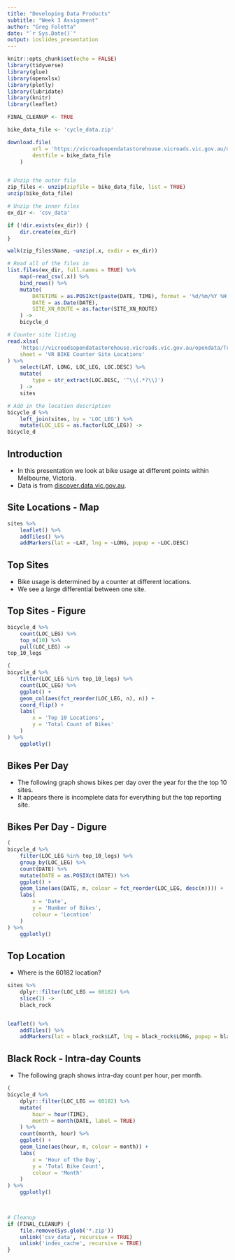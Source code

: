 ```yaml
---
title: "Developing Data Products"
subtitle: "Week 3 Assignment"
author: "Greg Foletta"
date: "`r Sys.Date()`"
output: ioslides_presentation
---
```


```r
knitr::opts_chunk$set(echo = FALSE)
library(tidyverse)
library(glue)
library(openxlsx)
library(plotly)
library(lubridate)
library(knitr)
library(leaflet)
```

```r
FINAL_CLEANUP <- TRUE

bike_data_file <- 'cycle_data.zip'

download.file(
        url = 'https://vicroadsopendatastorehouse.vicroads.vic.gov.au/opendata/Traffic_Measurement/Bicycle_Volume_and_Speed/Bicycle_Volume_Speed_2019.zip',
        destfile = bike_data_file
    )


# Unzip the outer file
zip_files <- unzip(zipfile = bike_data_file, list = TRUE)
unzip(bike_data_file)

# Unzip the inner files
ex_dir <- 'csv_data'

if (!dir.exists(ex_dir)) {
    dir.create(ex_dir)
}

walk(zip_files$Name, ~unzip(.x, exdir = ex_dir))
```


```r
# Read all of the files in
list.files(ex_dir, full.names = TRUE) %>% 
    map(~read_csv(.x)) %>% 
    bind_rows() %>% 
    mutate(
        DATETIME = as.POSIXct(paste(DATE, TIME), format = '%d/%m/%Y %H:%M:%S'),
        DATE = as.Date(DATE),
        SITE_XN_ROUTE = as.factor(SITE_XN_ROUTE)
    ) ->
    bicycle_d
```

```r
# Counter site listing
read.xlsx(
    'https://vicroadsopendatastorehouse.vicroads.vic.gov.au/opendata/Traffic_Measurement/Bicycle_Volume_and_Speed/VicRoads_Bike_Site_Number_Listing.xlsx',
    sheet = 'VR BIKE Counter Site Locations'
) %>% 
    select(LAT, LONG, LOC_LEG, LOC.DESC) %>% 
    mutate(
        type = str_extract(LOC.DESC, '^\\(.*?\\)')
    ) ->
    sites

# Add in the location description
bicycle_d %>% 
    left_join(sites, by = 'LOC_LEG') %>% 
    mutate(LOC_LEG = as.factor(LOC_LEG)) ->
bicycle_d
```


## Introduction

- In this presentation we look at bike usage at different points within Melbourne, Victoria.
- Data is from [discover.data.vic.gov.au](https://discover.data.vic.gov.au/dataset/bicycle-volume-and-speed).

## Site Locations - Map


```r
sites %>% 
    leaflet() %>% 
    addTiles() %>% 
    addMarkers(lat = ~LAT, lng = ~LONG, popup = ~LOC.DESC)
```



## Top Sites

- Bike usage is determined by a counter at different locations.
- We see a large differential between one site.

## Top Sites - Figure

```r
bicycle_d %>% 
    count(LOC_LEG) %>% 
    top_n(10) %>% 
    pull(LOC_LEG) -> 
top_10_legs

(
bicycle_d %>% 
    filter(LOC_LEG %in% top_10_legs) %>% 
    count(LOC_LEG) %>% 
    ggplot() +
    geom_col(aes(fct_reorder(LOC_LEG, n), n)) +
    coord_flip() +
    labs(
        x = 'Top 10 Locations',
        y = 'Total Count of Bikes'
    )
) %>% 
    ggplotly()
```


## Bikes Per Day

- The following graph shows bikes per day over the year for the the top 10 sites.
- It appears there is incomplete data for everything but the top reporting site.

## Bikes Per Day - Digure

```r
(
bicycle_d %>%
    filter(LOC_LEG %in% top_10_legs) %>% 
    group_by(LOC_LEG) %>% 
    count(DATE) %>% 
    mutate(DATE = as.POSIXct(DATE)) %>% 
    ggplot() +
    geom_line(aes(DATE, n, colour = fct_reorder(LOC_LEG, desc(n)))) +
    labs(
        x = 'Date',
        y = 'Number of Bikes',
        colour = 'Location'
    )
) %>% 
    ggplotly()
```

## Top Location

- Where is the 60182 location?
```r
sites %>% 
    dplyr::filter(LOC_LEG == 60182) %>% 
    slice(1) ->
    black_rock


leaflet() %>% 
    addTiles() %>% 
    addMarkers(lat = black_rock$LAT, lng = black_rock$LONG, popup = black_rock$LOC.DESC)
```

## Black Rock - Intra-day Counts

- The following graph shows intra-day count per hour, per month.

```r
(
bicycle_d %>% 
    dplyr::filter(LOC_LEG == 60182) %>% 
    mutate(
        hour = hour(TIME),
        month = month(DATE, label = TRUE)
    ) %>% 
    count(month, hour) %>% 
    ggplot() +
    geom_line(aes(hour, n, colour = month)) +
    labs(
        x = 'Hour of the Day',
        y = 'Total Bike Count',
        colour = 'Month'
    )
) %>% 
    ggplotly()

    
```

```r
# Cleanup
if (FINAL_CLEANUP) {
    file.remove(Sys.glob('*.zip'))
    unlink('csv_data', recursive = TRUE)
    unlink('index_cache', recursive = TRUE)
}
```

